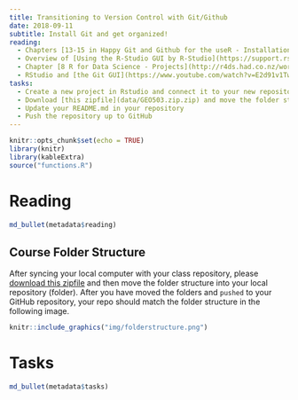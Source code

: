 ```yaml
---
title: Transitioning to Version Control with Git/Github
date: 2018-09-11 
subtitle: Install Git and get organized!
reading:
  - Chapters [13-15 in Happy Git and Github for the useR - Installation](http://happygitwithr.com){target='blank'}
  - Overview of [Using the R-Studio GUI by R-Studio](https://support.rstudio.com/hc/en-us/articles/200532077-Version-Control-with-Git-and-SVN){target='blank'}
  - Chapter [8 R for Data Science - Projects](http://r4ds.had.co.nz/workflow-projects.html){target='blank'}
  - RStudio and [the Git GUI](https://www.youtube.com/watch?v=E2d91v1Twcc){target='blank'}
tasks:
  - Create a new project in Rstudio and connect it to your new repository I created in GitHub
  - Download [this zipfile](data/GEO503.zip.zip) and move the folder structure into your new local repository (folder). Check your folder structure in your git repo to match the format for our class.
  - Update your README.md in your repository
  - Push the repository up to GitHub
---
```


```r
knitr::opts_chunk$set(echo = TRUE)
library(knitr)
library(kableExtra)
source("functions.R")
```


# Reading

```r
md_bullet(metadata$reading)
```

## Course Folder Structure

After syncing your local computer with your class repository, please [download this zipfile](data/GEO503.zip.zip) and then move the folder structure into your local repository (folder).  After you have moved the folders and `pushed` to your GitHub repository, your repo should match the folder structure in the following image.


```r
knitr::include_graphics("img/folderstructure.png")
```

# Tasks
```r
md_bullet(metadata$tasks)
```

